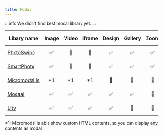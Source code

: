 ```yaml
---
title: Modal
---
```


:::info
We didn't find best modal library yet...
:::

| Libary name                                          | Image | Video | iframe | Design | Gallery | Zoom | Swipe | Last updated                                                                     |
| ---------------------------------------------------- | :---: | :---: | :----: | :----: | :-----: | :--: | :---: | :------------------------------------------------------------------------------- |
| [PhotoSwipe](https://photoswipe.com/)                |  ✅   |  🚫  |  🚫   |   ✅   |   ✅    |  ✅  |  ✅   | ![Last Updated](https://img.shields.io/github/last-commit/dimsemenov/photoswipe) |
| [SmartPhoto](https://appleple.github.io/SmartPhoto/) |  ✅   |  🚫  |  🚫   |   ✅   |   ✅    |  ✅  |  ✅   | ![Last Updated](https://img.shields.io/github/last-commit/appleple/SmartPhoto)   |
| [Micromodal.js](https://micromodal.vercel.app/)      |  *1   |  *1   |   *1   |  🚫   |   🚫   | 🚫  |  🚫  | ![Last Updated](https://img.shields.io/github/last-commit/Ghosh/micromodal)      |
| [Modaal](https://www.humaan.com/modaal/)             |  ✅   |  ✅   |   ✅   |   ✅   |   ✅    | 🚫  |  🚫  | ![Last Updated](https://img.shields.io/github/last-commit/humaan/Modaal)         |
| [Lity](https://sorgalla.com/lity/)                   |  ✅   |  ✅   |   ✅   |   ✅   |   🚫   | 🚫  |  🚫  | ![Last Updated](https://img.shields.io/github/last-commit/jsor/lity)             |

*1: Micromodal is able show custom HTML contents, so you can display any contents as modal